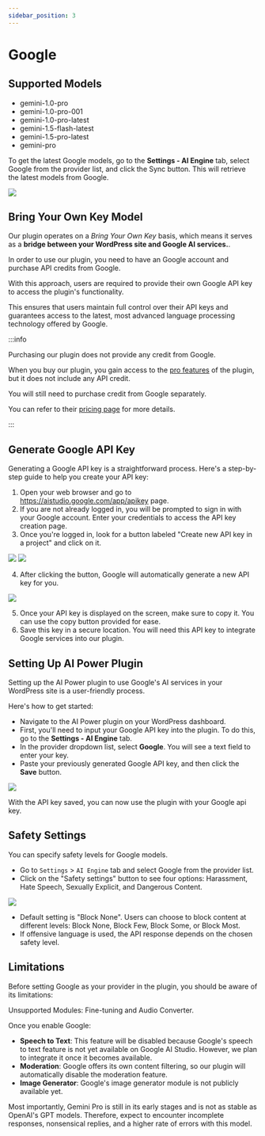```yaml
---
sidebar_position: 3
---
```



# Google

## Supported Models

- gemini-1.0-pro
- gemini-1.0-pro-001
- gemini-1.0-pro-latest
- gemini-1.5-flash-latest
- gemini-1.5-pro-latest
- gemini-pro

To get the latest Google models, go to the **Settings - AI Engine** tab, select Google from the provider list, and click the Sync button. This will retrieve the latest models from Google.

<img src={googleapi} />

## Bring Your Own Key Model

Our plugin operates on a *Bring Your Own Key* basis, which means it serves as a **bridge between your WordPress site and Google AI services.**.

In order to use our plugin, you need to have an Google account and purchase API credits from Google.

With this approach, users are required to provide their own Google API key to access the plugin's functionality.

This ensures that users maintain full control over their API keys and guarantees access to the latest, most advanced language processing technology offered by Google.

:::info

Purchasing our plugin does not provide any credit from Google.

When you buy our plugin, you gain access to the [pro features](docs/intro/pro.md) of the plugin, but it does not include any API credit.

You will still need to purchase credit from Google separately.

You can refer to their [pricing page](https://ai.google.dev/pricing) for more details.

:::

## Generate Google API Key

Generating a Google API key is a straightforward process. Here's a step-by-step guide to help you create your API key:

1. Open your web browser and go to https://aistudio.google.com/app/apikey page.
2. If you are not already logged in, you will be prompted to sign in with your Google account. Enter your credentials to access the API key creation page.
3. Once you're logged in, look for a button labeled "Create new API key in a project" and click on it.

<img src={api1} />

<img src={api2} />

4. After clicking the button, Google will automatically generate a new API key for you.

<img src={api3} />

5. Once your API key is displayed on the screen, make sure to copy it. You can use the copy button provided for ease.
6. Save this key in a secure location. You will need this API key to integrate Google services into our plugin.

## Setting Up AI Power Plugin

Setting up the AI Power plugin to use Google's AI services in your WordPress site is a user-friendly process.

Here's how to get started:

- Navigate to the AI Power plugin on your WordPress dashboard.
- First, you'll need to input your Google API key into the plugin. To do this, go to the **Settings - AI Engine** tab.
- In the provider dropdown list, select **Google**. You will see a text field to enter your key.
- Paste your previously generated Google API key, and then click the **Save** button.

<img src={googleapi} />

With the API key saved, you can now use the plugin with your Google api key.

## Safety Settings

You can specify safety levels for Google models.

- Go to `Settings` > `AI Engine` tab and select Google from the provider list.
- Click on the "Safety settings" button to see four options: Harassment, Hate Speech, Sexually Explicit, and Dangerous Content.

<img src={safety}/>

- Default setting is "Block None". Users can choose to block content at different levels: Block None, Block Few, Block Some, or Block Most.
- If offensive language is used, the API response depends on the chosen safety level.

## Limitations

Before setting Google as your provider in the plugin, you should be aware of its limitations:

Unsupported Modules: Fine-tuning and Audio Converter.

Once you enable Google:

- **Speech to Text**: This feature will be disabled because Google's speech to text feature is not yet available on Google AI Studio. However, we plan to integrate it once it becomes available.
- **Moderation**: Google offers its own content filtering, so our plugin will automatically disable the moderation feature.
- **Image Generator**: Google's image generator module is not publicly available yet.

Most importantly, Gemini Pro is still in its early stages and is not as stable as OpenAI's GPT models. Therefore, expect to encounter incomplete responses, nonsensical replies, and a higher rate of errors with this model.